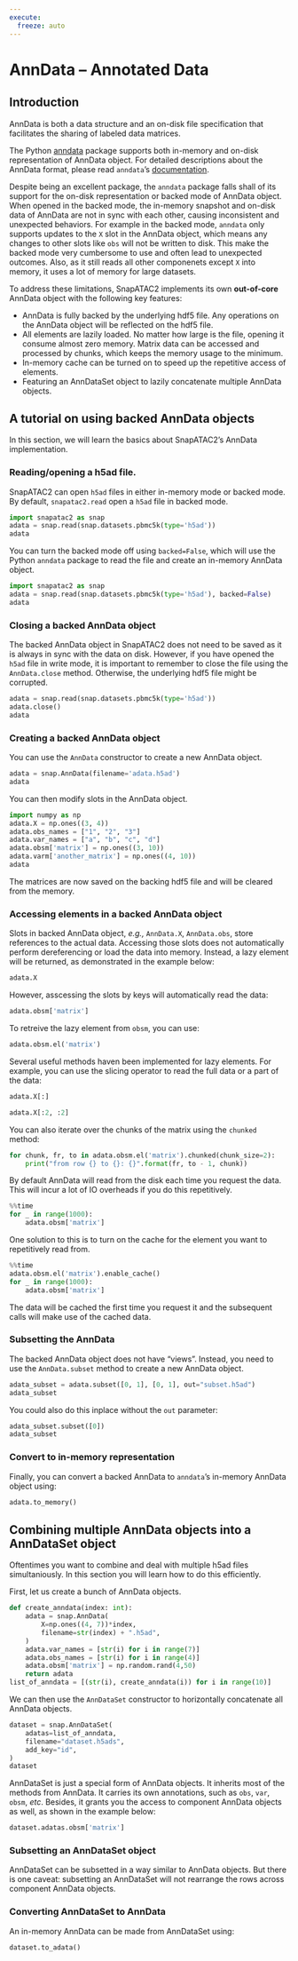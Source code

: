 ```yaml
---
execute:
  freeze: auto
---
```


AnnData -- Annotated Data
=========================

## Introduction

AnnData is both a data structure and an on-disk file specification that facilitates the sharing of labeled data matrices.

The Python [anndata](https://anndata.readthedocs.io/en/latest/) package supports both in-memory and on-disk representation of AnnData object.
For detailed descriptions about the AnnData format, please read `anndata`'s
[documentation](https://anndata.readthedocs.io/en/latest/).

Despite being an excellent package, the `anndata` package falls shall of its support for the on-disk representation or backed mode of AnnData object.
When opened in the backed mode, the in-memory snapshot and on-disk data of AnnData are not in sync with each other, causing inconsistent and unexpected behaviors. 
For example in the backed mode, `anndata` only supports updates to the `X` slot in the AnnData object, which means any changes to other slots like `obs` will not be written to disk.
This make the backed mode very cumbersome to use and often lead to unexpected outcomes.
Also, as it still reads all other componenets except `X` into memory, it uses
a lot of memory for large datasets.

To address these limitations, SnapATAC2 implements its own **out-of-core** AnnData object with
the following key features:

- AnnData is fully backed by the underlying hdf5 file. Any operations on the AnnData object
  will be reflected on the hdf5 file.
- All elements are lazily loaded. No matter how large is the file, opening it
  consume almost zero memory. Matrix data can be accessed and processed by chunks,
  which keeps the memory usage to the minimum.
- In-memory cache can be turned on to speed up the repetitive access of elements.
- Featuring an AnnDataSet object to lazily concatenate multiple AnnData objects.

## A tutorial on using backed AnnData objects

In this section, we will learn the basics about SnapATAC2's AnnData implementation.

### Reading/opening a h5ad file.

SnapATAC2 can open `h5ad` files in either in-memory mode or backed mode.
By default, `snapatac2.read` open a `h5ad` file in backed mode.

```python
import snapatac2 as snap
adata = snap.read(snap.datasets.pbmc5k(type='h5ad'))
adata
```

You can turn the backed mode off using `backed=False`, which will use the Python 
`anndata` package to read the file and create an in-memory AnnData object.

```python
import snapatac2 as snap
adata = snap.read(snap.datasets.pbmc5k(type='h5ad'), backed=False)
adata
```

### Closing a backed AnnData object

The backed AnnData object in SnapATAC2 does not need to be saved as it is always in
sync with the data on disk.
However, if you have opened the `h5ad` file in write mode, it is important to remember
to close the file using the `AnnData.close` method.
Otherwise, the underlying hdf5 file might be corrupted.

```python
adata = snap.read(snap.datasets.pbmc5k(type='h5ad'))
adata.close()
adata
```

### Creating a backed AnnData object

You can use the `AnnData` constructor to create a new AnnData object.

```python
adata = snap.AnnData(filename='adata.h5ad')
adata
```

You can then modify slots in the AnnData object.

```python
import numpy as np
adata.X = np.ones((3, 4))
adata.obs_names = ["1", "2", "3"]
adata.var_names = ["a", "b", "c", "d"]
adata.obsm['matrix'] = np.ones((3, 10))
adata.varm['another_matrix'] = np.ones((4, 10))
adata
```

The matrices are now saved on the backing hdf5 file and will be cleared from the memory.

### Accessing elements in a backed AnnData object

Slots in backed AnnData object, *e.g.,* `AnnData.X`, `AnnData.obs`, store references to the actual data.
Accessing those slots does not automatically perform dereferencing or load the data into memory. Instead, a lazy element will be returned, as demonstrated in the example below:

```python
adata.X
```

However, asscessing the slots by keys will automatically read the data:

```python
adata.obsm['matrix']
```

To retreive the lazy element from `obsm`, you can use:

```python
adata.obsm.el('matrix')
```

Several useful methods haven been implemented for lazy elements. For example,
you can use the slicing operator to read the full data or a part of the data:

```python
adata.X[:]
```

```python
adata.X[:2, :2]
```

You can also iterate over the chunks of the matrix using the `chunked` method:

```python
for chunk, fr, to in adata.obsm.el('matrix').chunked(chunk_size=2):
    print("from row {} to {}: {}".format(fr, to - 1, chunk))
```

By default AnnData will read from the disk each time you request the data.
This will incur a lot of IO overheads if you do this repetitively. 

```python
%%time
for _ in range(1000):
    adata.obsm['matrix']
```

One solution to this is to turn on the cache for the element you want to repetitively read from.

```python
%%time
adata.obsm.el('matrix').enable_cache()
for _ in range(1000):
    adata.obsm['matrix']
```

The data will be cached the first time you request it and the subsequent calls will make use of the cached data.

### Subsetting the AnnData

The backed AnnData object does not have "views".
Instead, you need to use the `AnnData.subset` method to create a new AnnData object.

```python
adata_subset = adata.subset([0, 1], [0, 1], out="subset.h5ad")
adata_subset
```

You could also do this inplace without the `out` parameter:

```python
adata_subset.subset([0])
adata_subset
```

### Convert to in-memory representation

Finally, you can convert a backed AnnData to `anndata`'s in-memory AnnData object using:

```python
adata.to_memory()
```

## Combining multiple AnnData objects into a AnnDataSet object

Oftentimes you want to combine and deal with multiple h5ad files simultaniously.
In this section you will learn how to do this efficiently.

First, let us create a bunch of AnnData objects.

```python
def create_anndata(index: int):
    adata = snap.AnnData(
        X=np.ones((4, 7))*index,
        filename=str(index) + ".h5ad",
    )
    adata.var_names = [str(i) for i in range(7)]
    adata.obs_names = [str(i) for i in range(4)]
    adata.obsm['matrix'] = np.random.rand(4,50)
    return adata
list_of_anndata = [(str(i), create_anndata(i)) for i in range(10)]
```

We can then use the `AnnDataSet` constructor to horizontally concatenate all AnnData objects.

```python
dataset = snap.AnnDataSet(
    adatas=list_of_anndata,
    filename="dataset.h5ads",
    add_key="id",
)
dataset
```

AnnDataSet is just a special form of AnnData objects.
It inherits most of the methods from AnnData.
It carries its own annotations, such as `obs`, `var`, `obsm`, *etc*.
Besides, it grants you the access to component AnnData objects as well, as shown in the example below:

```python
dataset.adatas.obsm['matrix']
```

### Subsetting an AnnDataSet object

AnnDataSet can be subsetted in a way similar to AnnData objects.
But there is one caveat: subsetting an AnnDataSet will not rearrange the rows across
component AnnData objects.

### Converting AnnDataSet to AnnData

An in-memory AnnData can be made from AnnDataSet using:

```python
dataset.to_adata()
```